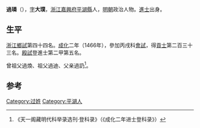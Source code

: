 '''過璘'''（{{bd|1431年||？}}），[[表字|字]]'''大璞'''，[[浙江|浙江]][[嘉興府|嘉興府]][[平湖縣|平湖縣]]人，[[明朝|明朝]]政治人物。[[進士|進士]]出身。

== 生平 ==
[[浙江|浙江]][[鄉試|鄉試]]第四十四名。[[成化|成化]]二年（1466年），參加丙戌科[[會試|會試]]，得[[貢士|貢士]]第二百三十三名。[[殿試|殿試]]登進士第二甲第五名。

曾祖父過煥、祖父過迪、父亲過䚮<ref>《天一阁藏明代科举录选刊·登科录》（《成化二年进士登科录》）</ref>。

==参考==
{{reflist}}

{{明朝人物小作品}}
{{成化二年丙戌科殿試金榜}}

[[Category:过姓|Category:过姓]]
[[Category:平湖人|Category:平湖人]]